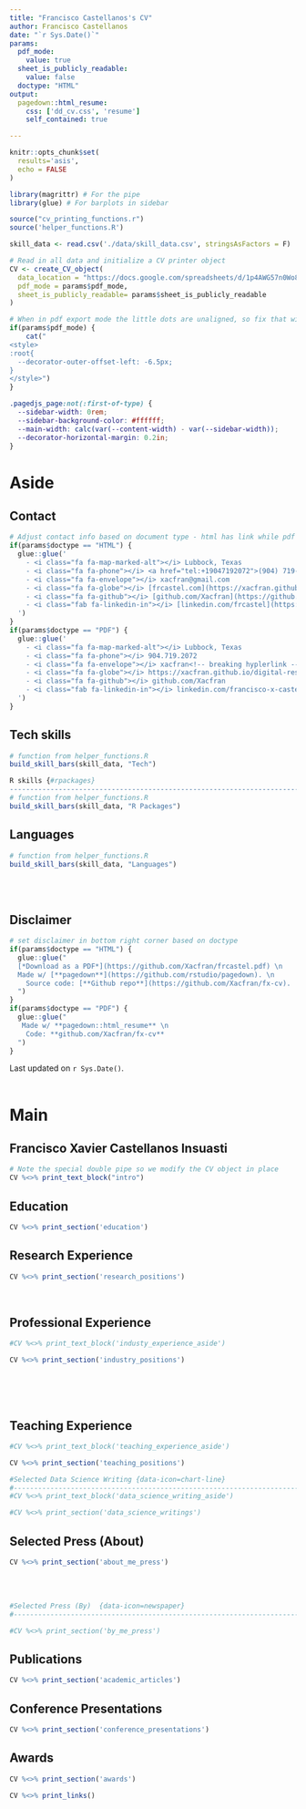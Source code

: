 ```yaml
---
title: "Francisco Castellanos's CV"
author: Francisco Castellanos
date: "`r Sys.Date()`"
params:
  pdf_mode:
    value: true
  sheet_is_publicly_readable:
    value: false
  doctype: "HTML"
output:
  pagedown::html_resume:
    css: ['dd_cv.css', 'resume']
    self_contained: true

---
```


```r
knitr::opts_chunk$set(
  results='asis',
  echo = FALSE
)

library(magrittr) # For the pipe
library(glue) # For barplots in sidebar

source("cv_printing_functions.r")
source('helper_functions.R')

skill_data <- read.csv('./data/skill_data.csv', stringsAsFactors = F)

# Read in all data and initialize a CV printer object
CV <- create_CV_object(
  data_location = "https://docs.google.com/spreadsheets/d/1p4AWG57n0Wo8RXVZmCaaMkbcvM5AM_-3VnirM74LBds/edit?usp=drivesdk",
  pdf_mode = params$pdf_mode,
  sheet_is_publicly_readable= params$sheet_is_publicly_readable
)

```


```r
# When in pdf export mode the little dots are unaligned, so fix that with some conditional CSS.
if(params$pdf_mode) {
    cat("
<style>
:root{
  --decorator-outer-offset-left: -6.5px;
}
</style>")
}
```

```css
.pagedjs_page:not(:first-of-type) {
  --sidebar-width: 0rem;
  --sidebar-background-color: #ffffff;
  --main-width: calc(var(--content-width) - var(--sidebar-width));
  --decorator-horizontal-margin: 0.2in;
}
```

Aside
================================================================================

Contact {#contact}
--------------------------------------------------------------------------------

```r
# Adjust contact info based on document type - html has link while pdf does not
if(params$doctype == "HTML") {
  glue::glue('
    - <i class="fa fa-map-marked-alt"></i> Lubbock, Texas
    - <i class="fa fa-phone"></i> <a href="tel:+19047192072">(904) 719-2072</a>
    - <i class="fa fa-envelope"></i> xacfran@gmail.com
    - <i class="fa fa-globe"></i> [frcastel.com](https://xacfran.github.io/digital-resume/)
    - <i class="fa fa-github"></i> [github.com/Xacfran](https://github.com/Xacfran)
    - <i class="fab fa-linkedin-in"></i> [linkedin.com/frcastel](https://www.linkedin.com/in/francisco-x-castellanos)
  ')
}
if(params$doctype == "PDF") {
  glue::glue('
    - <i class="fa fa-map-marked-alt"></i> Lubbock, Texas
    - <i class="fa fa-phone"></i> 904.719.2072
    - <i class="fa fa-envelope"></i> xacfran<!-- breaking hyplerlink -->@gmail.com
    - <i class="fa fa-globe"></i> https://xacfran.github.io/digital-resume/
    - <i class="fa fa-github"></i> github.com/Xacfran
    - <i class="fab fa-linkedin-in"></i> linkedin.com/francisco-x-castellanos
  ')
}
```

Tech skills {#skills}
--------------------------------------------------------------------------------

```r
# function from helper_functions.R
build_skill_bars(skill_data, "Tech")
```


```r

R skills {#rpackages}
--------------------------------------------------------------------------------
# function from helper_functions.R
build_skill_bars(skill_data, "R Packages")
```

Languages {#languages}
--------------------------------------------------------------------------------

```r
# function from helper_functions.R
build_skill_bars(skill_data, "Languages")
```

<br>
<br>

Disclaimer {#disclaimer}
--------------------------------------------------------------------------------

```r
# set disclaimer in bottom right corner based on doctype
if(params$doctype == "HTML") {
  glue::glue("
  [*Download as a PDF*](https://github.com/Xacfran/frcastel.pdf) \n
  Made w/ [**pagedown**](https://github.com/rstudio/pagedown). \n
    Source code: [**Github repo**](https://github.com/Xacfran/fx-cv).
  ")
}
if(params$doctype == "PDF") {
  glue::glue("
   Made w/ **pagedown::html_resume** \n
    Code: **github.com/Xacfran/fx-cv**
  ")
}
```


Last updated on `r Sys.Date()`.
<br>
<br>


Main
================================================================================

Francisco Xavier Castellanos Insuasti {#title}
--------------------------------------------------------------------------------

```r
# Note the special double pipe so we modify the CV object in place
CV %<>% print_text_block("intro")
```

Education {data-icon=graduation-cap data-concise=true}
--------------------------------------------------------------------------------

```r
CV %<>% print_section('education')
```

Research Experience {data-icon=laptop}
--------------------------------------------------------------------------------

```r
CV %<>% print_section('research_positions')
```

<br>

Professional Experience {data-icon=suitcase}
--------------------------------------------------------------------------------

::: aside
```r
#CV %<>% print_text_block('industy_experience_aside')
```
:::

```r
CV %<>% print_section('industry_positions')
```

<!-- These breaks just force a new page so section doesnt get cut off -->
<br>
<br>
<br>

Teaching Experience {data-icon=chalkboard-teacher}
--------------------------------------------------------------------------------

::: aside
```r
#CV %<>% print_text_block('teaching_experience_aside')
```
:::

```r
CV %<>% print_section('teaching_positions')
```

::: aside
```r
#Selected Data Science Writing {data-icon=chart-line}
#--------------------------------------------------------------------------------
#CV %<>% print_text_block('data_science_writing_aside')
```
:::

```r
#CV %<>% print_section('data_science_writings')
```



Selected Press (About)  {data-icon=newspaper}
--------------------------------------------------------------------------------

```r
CV %<>% print_section('about_me_press')
```


<br>
<br>


```r
#Selected Press (By)  {data-icon=newspaper}
#--------------------------------------------------------------------------------

#CV %<>% print_section('by_me_press')
```



Publications {data-icon=book}
--------------------------------------------------------------------------------

```r
CV %<>% print_section('academic_articles')
```

Conference Presentations {data-icon="users"}
--------------------------------------------------------------------------------

```r
CV %<>% print_section('conference_presentations')
```

Awards {data-icon="award"}
--------------------------------------------------------------------------------
```r
CV %<>% print_section('awards')
```

```r
CV %<>% print_links()
```


